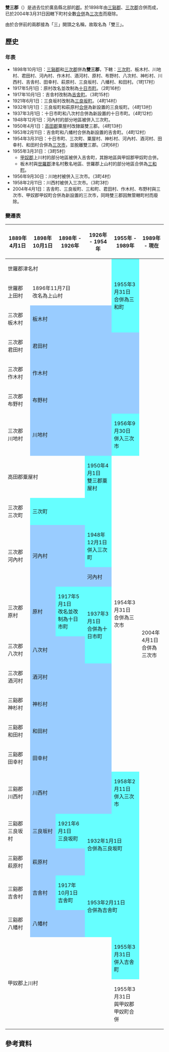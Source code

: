 {{日本郡 (廢除)
| 郡 = 雙三郡
| 日文原名 = 双三郡
| 平假名 = ふたみぐん
| 羅馬字拼音 = Futami-gun
| 地圖 =
| 廢除時間 = 2004年3月31日
| 廢除理由 = 無管轄町村
| 廢除時處置 = '''雙三郡''' → [[三次市|三次市]]
| 現在郡 = 三次市
| 都道府縣 = 廣島縣
| 編號 = 
| 町 = 3
| 村 = 3
| 經度 = 
| 緯度 = 
| 註記 = 
|}}
'''雙三郡'''（{{jpn|j=双三郡|kyu=雙三郡|hg=ふたみぐん|rm=Futami gun|f=y}}）是過去位於廣島縣北部的[[郡|郡]]。於1898年由[[三谿郡|三谿郡]]、[[三次郡|三次郡]]合併而成，已於2004年3月31日因轄下町村全數[[市町村合併|合併]]為[[三次市|三次市]]而廢除。

由於合併前的兩郡接為「三」開頭之名稱，故取名為「雙三」。

==歷史==
===年表===
* 1898年10月1日：[[三谿郡|三谿郡]]和[[三次郡|三次郡]]併為'''雙三郡'''，下轄：[[三次町|三次町]]、板木村、川地村、君田村、河內村、作木村、酒河村、原村、布野村、八次村、神杉村、川西村、吉舎村、田幸村、萩原村、三良坂村、八幡村、和田村。（1町17村）
* 1917年5月1日：原村改名並改制為[[十日市町|十日市町]]。（2町16村）
* 1917年10月1日：吉舎村改制為[[吉舎町|吉舎町]]。（3町15村）
* 1921年6月1日：三良坂村改制為[[三良坂町|三良坂町]]。（4町14村）
* 1932年1月1日：三良坂町和萩原村[[市町村合併|合併]]為新設置的三良坂町。（4町13村）
* 1937年3月1日：十日市町和八次村合併為新設置的十日市町。（4町12村）
* 1948年12月1日：河內村的部分地區被併入三次町。
* 1950年4月1日：[[高田郡|高田郡]]粟屋村改隸屬雙三郡。（4町13村）
* 1953年2月11日：吉舎町和八幡村合併為新設置的吉舎町。（4町12村）
* 1954年3月31日：十日市町、三次町、粟屋村、神杉村、河內村、酒河村、田幸村、和田村合併為[[三次市|三次市]]，並脫離雙三郡。（2町6村）
* 1955年3月31日：（3町5村）
** [[甲奴郡|甲奴郡]]上川村的部分地區被併入吉舎町，其餘地區與甲奴郡甲奴町合併。
** 板木村與[[世羅郡|世羅郡]]津名村敷名地區、世羅郡上山村的部分地區合併為[[三和町_(廣島縣雙三郡)|三和町]]。
* 1956年9月30日：川地村被併入三次市。（3町4村）
* 1958年2月11日：川西村被併入三次市。（3町3村）
* 2004年4月1日：吉舎町、三良坂町、三和町、君田村、作木村、布野村與三次市、甲奴郡甲奴町合併為新設置的三次市，同時雙三郡因無管轄町村而廢除。

===變遷表===
{| class="wikitable" style="font-size:x-small"
! 1889年4月1日
! 1898年10月1日
! 1898年 - 1926年
! colspan=2 | 1926年 - 1954年
! 1955年 - 1989年
! 1989年 - 現在
! 現在
|-
| colspan=5 | 世羅郡津名村
| rowspan=3 style="background-color:#6ff;" | 1955年3月31日<br>合併為三和町
| rowspan=24 colspan=2 | 2004年4月1日<br>合併為三次市
|-
| 世羅郡上田村
| colspan=4 | 1896年11月7日<br>改名為上山村
|-
| 三次郡板木村
| colspan=4 style="background-color:#9cf;" | 板木村
|-
| 三次郡君田村
| colspan=5 style="background-color:#9cf;" | 君田村
|-
| 三次郡作木村
| colspan=5 style="background-color:#9cf;" | 作木村
|-
| 三次郡布野村
| colspan=5 style="background-color:#9cf;" | 布野村
|-
| 三次郡川地村
| colspan=4 style="background-color:#9cf;" | 川地村
| style="background-color:#6ff;" |1956年9月30日<br>併入三次市
|-
| colspan=3 | 高田郡粟屋村
| style="background-color:#6ff;" | 1950年4月1日<br>雙三郡粟屋村
| rowspan=10 colspan=2 | 1954年3月31日<br>合併為三次市
|-
| 三次郡三次町
| colspan=3 style="background-color:#6ff;" | 三次町
|-
| rowspan=2 | 三次郡河內村
| rowspan=2 colspan=2 style="background-color:#9cf;" | 河內村
| style="background-color:#6ff;" | 1948年12月1日<Br>併入三次町
|-
| style="background-color:#9cf;" | 河內村
|-
| 三次郡原村
| style="background-color:#9cf;" | 原村
| style="background-color:#6ff;" | 1917年5月1日<br>改名並改制為十日市町
| rowspan=2 style="background-color:#6ff;" | 1937年3月1日<br>合併為十日市町
|-
| 三次郡八次村
| colspan=2 style="background-color:#9cf;" | 八次村
|-
| 三次郡酒河村
| colspan=3 style="background-color:#9cf;" | 酒河村
|-
| 三谿郡神杉村
| colspan=3 style="background-color:#9cf;" | 神杉村
|-
| 三谿郡和田村
| colspan=3 style="background-color:#9cf;" | 和田村
|-
| 三谿郡田幸村
| colspan=3 style="background-color:#9cf;" | 田幸村
|-
| 三谿郡川西村
| colspan=4 style="background-color:#9cf;" | 川西村
| style="background-color:#6ff;" |1958年2月11日<br>併入三次市
|-
| 三谿郡三良坂村
| style="background-color:#9cf;" | 三良坂村
| style="background-color:#6ff;" | 1921年6月1日<br>三良坂町
| rowspan=2 colspan=3 style="background-color:#6ff;" | 1932年1月1日<br>合併為三良坂町
|-
| 三谿郡萩原村
| colspan=2 style="background-color:#9cf;" | 萩原村
|-
| 三谿郡吉舎村
| style="background-color:#9cf;" | 吉舎村
| style="background-color:#6ff;" | 1917年10月1日<br>吉舎町
| rowspan=2 colspan=3 style="background-color:#6ff;" | 1953年2月11日<br>合併為吉舎町
|-
| 三谿郡八幡村
| colspan=2 style="background-color:#9cf;" | 八幡村
|-
| rowspan=2 colspan=5 | 甲奴郡上川村
| style="background-color:#6ff;" | 1955年3月31日<br>併入吉舎町
|-
| 1955年3月31日<br>與甲奴郡甲奴町合併
|}

==參考資料==
{{reflist}}

{{廣島縣}}{{Authority control}}